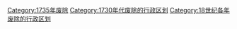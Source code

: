 [[Category:1735年废除|Category:1735年废除]]
[[Category:1730年代废除的行政区划|Category:1730年代废除的行政区划]]
[[Category:18世纪各年废除的行政区划|Category:18世纪各年废除的行政区划]]